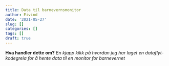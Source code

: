 ```yaml
---
title: Data til barnevernsmonitor
author: Eivind
date: '2021-05-27'
slug: []
categories: []
tags: []
draft: true
---
```


__Hva handler dette om?__ _En kjapp kikk på hvordan jeg har laget en dataflyt-kodegreia for å hente data til en monitor for barnevernet_ 
